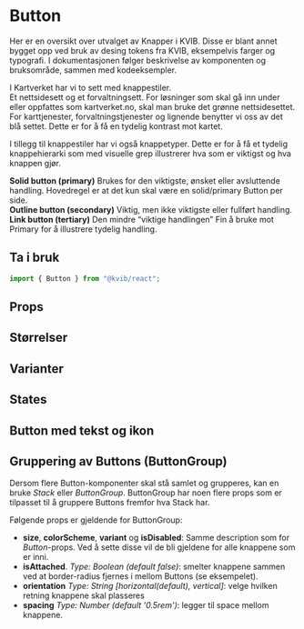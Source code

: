 
<Meta of={ButtonStories} />

# Button

Her er en oversikt over utvalget av Knapper i KVIB. Disse er blant annet bygget opp ved bruk av desing tokens fra KVIB, eksempelvis farger og typografi. I dokumentasjonen følger beskrivelse av komponenten og bruksområde, sammen med kodeeksempler.

I Kartverket har vi to sett med knappestiler.\
Et nettsidesett og et forvaltningsett. For løsninger som skal gå inn under eller oppfattes som kartverket.no, skal man bruke det grønne nettsidesettet.\
For karttjenester, forvaltningstjenester og lignende benytter vi oss av det blå settet. Dette er for å få en tydelig kontrast mot kartet.

I tillegg til knappestiler har vi også knappetyper. Dette er for å få et tydelig knappehierarki som med visuelle grep illustrerer hva som er viktigst og hva knappen gjør.

**Solid button (primary)** Brukes for den viktigste, ønsket eller avsluttende handling. Hovedregel er at det kun skal være en solid/primary Button per side. \
**Outline button (secondary)** Viktig, men ikke viktigste eller fullført handling.\
**Link button (tertiary)** Den mindre “viktige handlingen” Fin å bruke mot Primary for å illustrere tydelig handling.

## Ta i bruk

```jsx
import { Button } from "@kvib/react";
```

## Props

<Canvas of={ButtonStories.Button} />
<Controls of={ButtonStories.Button} />

## Størrelser

<Canvas of={ButtonStories.ButtonSizes} />

## Varianter

<Canvas of={ButtonStories.ButtonVariants} />

## States

<Canvas of={ButtonStories.ButtonStates} />

## Button med tekst og ikon

<Canvas of={ButtonStories.ButtonWithIcon} />

## Gruppering av Buttons (ButtonGroup)

Dersom flere Button-komponenter skal stå samlet og grupperes, kan en bruke _Stack_ eller _ButtonGroup_.
ButtonGroup har noen flere props som er tilpasset til å gruppere Buttons fremfor hva Stack har.

Følgende props er gjeldende for ButtonGroup:

- **size**, **colorScheme**, **variant** og **isDisabled**: Samme description som for _Button_-props. Ved å sette disse vil de bli gjeldene for alle knappene som er inni.
- **isAttached**. _Type: Boolean (default false)_: smelter knappene sammen ved at border-radius fjernes i mellom Buttons (se eksempelet).
- **orientation** _Type: String [horizontal(default), vertical]_: velge hvilken retning knappene skal plasseres
- **spacing** _Type: Number (default '0.5rem')_: legger til space mellom knappene.

<Canvas of={ButtonStories.ButtonGroup} />
